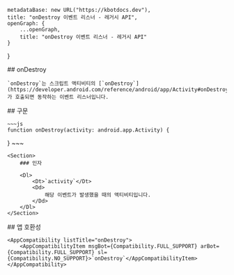 
    metadataBase: new URL("https://kbotdocs.dev"),
    title: "onDestroy 이벤트 리스너 - 레거시 API",
    openGraph: {
        ...openGraph,
        title: "onDestroy 이벤트 리스너 - 레거시 API"
    }
}

<Section>
    ## onDestroy

    `onDestroy`는 스크립트 액티비티의 [`onDestroy`](https://developer.android.com/reference/android/app/Activity#onDestroy())가 호출되면 동작하는 이벤트 리스너입니다.
</Section>
<Section>
    ## 구문

    ~~~js
    function onDestroy(activity: android.app.Activity) {

}
    ~~~

    <Section>
        ### 인자

        <Dl>
            <Dt>`activity`</Dt>
            <Dd>
                해당 이벤트가 발생했을 때의 액티비티입니다.
            </Dd>
        </Dl>
    </Section>
</Section>
<Section>
    ## 앱 호환성

    <AppCompatibility listTitle="onDestroy">
        <AppCompatibilityItem msgBot={Compatibility.FULL_SUPPORT} arBot={Compatibility.FULL_SUPPORT} sl={Compatibility.NO_SUPPORT}>`onDestroy`</AppCompatibilityItem>
    </AppCompatibility>
</Section>